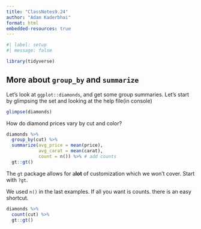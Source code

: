 ```yaml
---
title: "ClassNotes9.24"
author: "Adam Kaderbhai"
format: html
embedded-resources: true
---
```



```r
#| label: setup
#| message: false

library(tidyverse)
```

## More about `group_by` and `summarize`

Let's look at `ggplot::diamonds`, and get some group summaries. Let's start by glimpsing the set and looking at the help file(in console)

```r
glimpse(diamonds)
```

How do diamond prices vary by cut and color?

```r
diamonds %>%
  group_by(cut) %>% 
  summarize(avg_price = mean(price),
            avg_carat = mean(carat),
            count = n()) %>% # add counts
  gt::gt()
```
The `gt` package allows for a**lot** of customization which we won't cover. Start with `?gt`.

We used `n()` in the last examples. If all you want is counts. there is an easy shortcut.

```r
diamonds %>% 
  count(cut) %>% 
  gt::gt()
```


